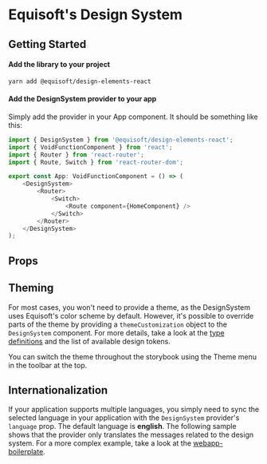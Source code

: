 
<Meta of={GettingStartedStories} />

# Equisoft's Design System
## Getting Started

#### Add the library to your project
`yarn add @equisoft/design-elements-react`

#### Add the DesignSystem provider to your app

Simply add the provider in your App component. It should be something like this:
```typescript jsx
import { DesignSystem } from '@equisoft/design-elements-react';
import { VoidFunctionComponent } from 'react';
import { Router } from 'react-router';
import { Route, Switch } from 'react-router-dom';

export const App: VoidFunctionComponent = () => (
    <DesignSystem>
        <Router>
            <Switch>
                <Route component={HomeComponent} />
            </Switch>
        </Router>
    </DesignSystem>
);
```


## Props

<ArgTypes of={DesignSystem} />


## Theming

For most cases, you won't need to provide a theme, as the DesignSystem uses Equisoft's color scheme by default. However,
it's possible to override parts of the theme by providing a `themeCustomization` object to the `DesignSystem` component.
For more details, take a look at the [type definitions](https://github.com/kronostechnologies/design-elements/blob/master/packages/react/src/themes/theme.ts)
and the list of available design tokens.

You can switch the theme throughout the storybook using the Theme menu in the toolbar at the top.

<Canvas of={GettingStartedStories.Theming} />

## Internationalization

If your application supports multiple languages, you simply need to sync the selected language in your application with
the `DesignSystem` provider's `language` prop. The default language is **english**.
The following sample shows that the provider only translates the messages
related to the design system. For a more complex example, take a look at the [webapp-boilerplate](https://github.com/kronostechnologies/webapp-boilerplate/tree/master/web/src/browser).

<Canvas of={GettingStartedStories.Internationalization} />
